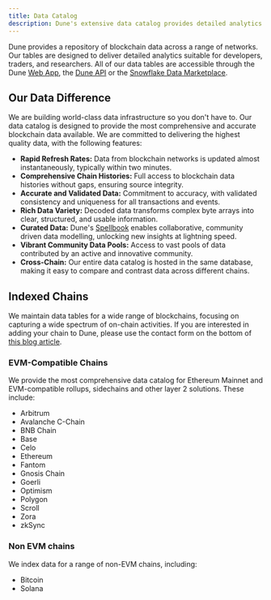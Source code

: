 ```yaml
---
title: Data Catalog
description: Dune's extensive data catalog provides detailed analytics for a wide range of blockchains. 
---
```


Dune provides a repository of blockchain data across a range of networks. Our tables are designed to deliver detailed analytics suitable for developers, traders, and researchers.
All of our data tables are accessible through the Dune [Web App](/web-app/overview), the [Dune API](api-reference/overview/introduction) or the [Snowflake Data Marketplace](https://app.snowflake.com/marketplace/providers/GZSVZMYSCO/Dune). 

## Our Data Difference

We are building world-class data infrastructure so you don't have to. Our data catalog is designed to provide the most comprehensive and accurate blockchain data available. We are committed to delivering the highest quality data, with the following features:

- **Rapid Refresh Rates:** Data from blockchain networks is updated almost instantaneously, typically within two minutes.
- **Comprehensive Chain Histories:** Full access to blockchain data histories without gaps, ensuring source integrity.
- **Accurate and Validated Data:** Commitment to accuracy, with validated consistency and uniqueness for all transactions and events.
- **Rich Data Variety:** Decoded data transforms complex byte arrays into clear, structured, and usable information.
- **Curated Data:** Dune's [Spellbook](https://github.com/duneanalytics/spellbook) enables collaborative, community driven data modelling, unlocking new insights at lightning speed.
- **Vibrant Community Data Pools:** Access to vast pools of data contributed by an active and innovative community.
- **Cross-Chain:** Our entire data catalog is hosted in the same database, making it easy to compare and contrast data across different chains.


## Indexed Chains

We maintain data tables for a wide range of blockchains, focusing on capturing a wide spectrum of on-chain activities. If you are interested in adding your chain to Dune, please use the contact form on the bottom of [this blog article](https://dune.com/blog/our-approach-to-blockchain-integrations).  

### EVM-Compatible Chains

We provide the most comprehensive data catalog for Ethereum Mainnet and EVM-compatible rollups, sidechains and other layer 2 solutions. These include:

- Arbitrum
- Avalanche C-Chain
- BNB Chain
- Base
- Celo
- Ethereum
- Fantom
- Gnosis Chain
- Goerli
- Optimism
- Polygon
- Scroll
- Zora
- zkSync

### Non EVM chains

We index data for a range of non-EVM chains, including:

- Bitcoin
- Solana


